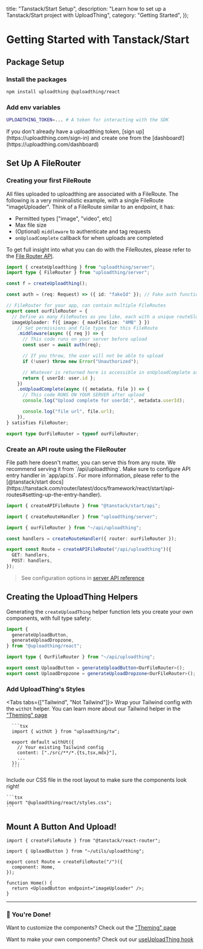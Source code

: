 
  title: "Tanstack/Start Setup",
  description: "Learn how to set up a Tanstack/Start project with UploadThing",
  category: "Getting Started",
});

# Getting Started with Tanstack/Start

## Package Setup

### Install the packages

```bash npm2yarn
npm install uploadthing @uploadthing/react
```

### Add env variables

```bash
UPLOADTHING_TOKEN=... # A token for interacting with the SDK
```

<Warning>
  If you don't already have a uploadthing token, [sign
  up](https://uploadthing.com/sign-in) and create one from the
  [dashboard!](https://uploadthing.com/dashboard)
</Warning>

## Set Up A FileRouter

### Creating your first FileRoute

All files uploaded to uploadthing are associated with a FileRoute. The following
is a very minimalistic example, with a single FileRoute "imageUploader". Think
of a FileRoute similar to an endpoint, it has:

- Permitted types ["image", "video", etc]
- Max file size
- (Optional) `middleware` to authenticate and tag requests
- `onUploadComplete` callback for when uploads are completed

To get full insight into what you can do with the FileRoutes, please refer to
the [File Router API](/file-routes).

```ts {{ title: "app/server/uploadthing.ts" }}
import { createUploadthing } from "uploadthing/server";
import type { FileRouter } from "uploadthing/server";

const f = createUploadthing();

const auth = (req: Request) => ({ id: "fakeId" }); // Fake auth function

// FileRouter for your app, can contain multiple FileRoutes
export const ourFileRouter = {
  // Define as many FileRoutes as you like, each with a unique routeSlug
  imageUploader: f({ image: { maxFileSize: "4MB" } })
    // Set permissions and file types for this FileRoute
    .middleware(async ({ req }) => {
      // This code runs on your server before upload
      const user = await auth(req);

      // If you throw, the user will not be able to upload
      if (!user) throw new Error("Unauthorized");

      // Whatever is returned here is accessible in onUploadComplete as `metadata`
      return { userId: user.id };
    })
    .onUploadComplete(async ({ metadata, file }) => {
      // This code RUNS ON YOUR SERVER after upload
      console.log("Upload complete for userId:", metadata.userId);

      console.log("file url", file.url);
    }),
} satisfies FileRouter;

export type OurFileRouter = typeof ourFileRouter;
```

### Create an API route using the FileRouter

<Note>
  File path here doesn't matter, you can serve this from any route. We recommend
  serving it from `/api/uploadthing`.
</Note>

<Warning>
  Make sure to configure API entry handler in `app/api.ts`. For more
  information, please refer to the [@tanstack/start
  docs](https://tanstack.com/router/latest/docs/framework/react/start/api-routes#setting-up-the-entry-handler).
</Warning>

```ts {{ title: "app/routes/api/uploadthing.ts" }}
import { createAPIFileRoute } from "@tanstack/start/api";

import { createRouteHandler } from "uploadthing/server";

import { ourFileRouter } from "~/api/uploadthing";

const handlers = createRouteHandler({ router: ourFileRouter });

export const Route = createAPIFileRoute("/api/uploadthing")({
  GET: handlers,
  POST: handlers,
});
```

> See configuration options in
> [server API reference](/api-reference/server#create-route-handler)

## Creating the UploadThing Helpers

Generating the `createUploadThing` helper function lets you create your own
components, with full type safety:

```ts {{ title: "app/utils/uploadthing.ts" }}
import {
  generateUploadButton,
  generateUploadDropzone,
} from "@uploadthing/react";

import type { OurFileRouter } from "~/api/uploadthing";

export const UploadButton = generateUploadButton<OurFileRouter>();
export const UploadDropzone = generateUploadDropzone<OurFileRouter>();
```

### Add UploadThing's Styles

<Tabs tabs={["Tailwind", "Not Tailwind"]}>
  <Tab>
      Wrap your Tailwind config with the `withUt` helper. You can learn more about our
      Tailwind helper in the ["Theming" page](/concepts/theming#theming-with-tailwind-css)

      ```tsx
      import { withUt } from "uploadthing/tw";

      export default withUt({
        // Your existing Tailwind config
        content: ["./src/**/*.{ts,tsx,mdx}"],
        ...
      });
      ```

  </Tab>
  <Tab>
    Include our CSS file in the root layout to make sure the components look right!

    ```tsx
    import "@uploadthing/react/styles.css";
    ```

  </Tab>
</Tabs>

## Mount A Button And Upload!

```tsx {{ title: "app/routes/index.tsx" }}
import { createFileRoute } from "@tanstack/react-router";

import { UploadButton } from "~/utils/uploadthing";

export const Route = createFileRoute("/")({
  component: Home,
});

function Home() {
  return <UploadButton endpoint="imageUploader" />;
}
```

---

### 🎉 You're Done!

Want to customize the components? Check out the
["Theming" page](/concepts/theming)

Want to make your own components? Check out our
[useUploadThing hook](/api-reference/react#use-upload-thing)
